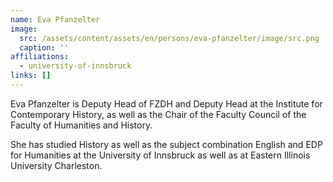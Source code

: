 ```yaml
---
name: Eva Pfanzelter
image:
  src: /assets/content/assets/en/persons/eva-pfanzelter/image/src.png
  caption: ''
affiliations:
  - university-of-innsbruck
links: []
---
```

Eva Pfanzelter is Deputy Head of FZDH and Deputy Head at the Institute for Contemporary History, as well as the Chair of the Faculty Council of the Faculty of Humanities and History.

She has studied History as well as the subject combination English and EDP for Humanities at the University of Innsbruck as well as at Eastern Illinois University Charleston.
